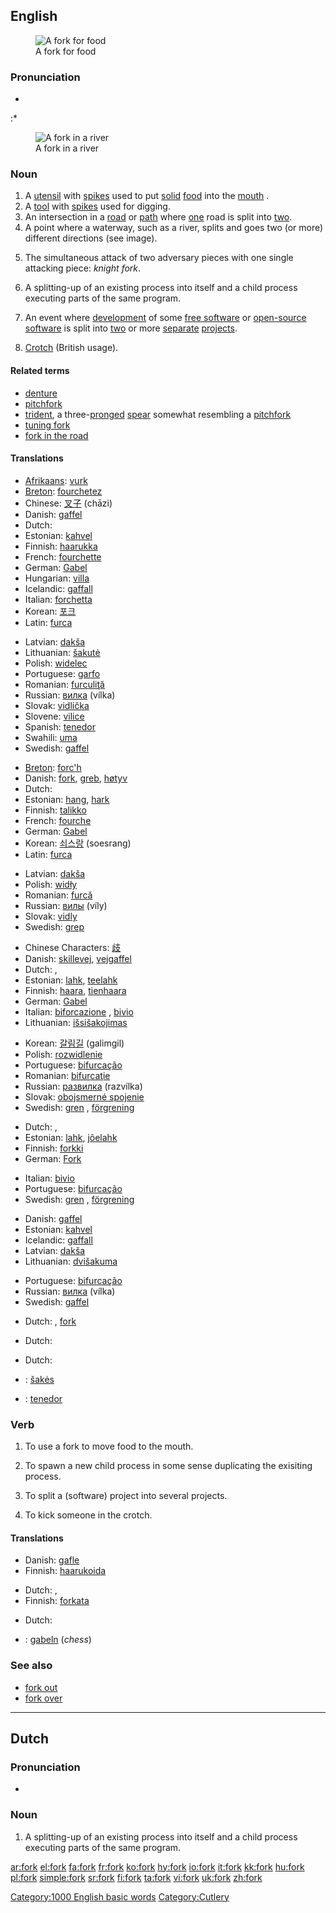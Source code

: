==English==

[[Image:Fork6233.jpg|thumb|right|A fork for food]]
===Pronunciation===
* {{audio|en-us-fork.ogg|Audio (US)}}
:* {{rhymes|ɔː(r)k}}

[[Image:South Fork Trinity.jpg|thumb|right|A fork in a river]]
===Noun===
{{en-noun}}

# A [[utensil]] with [[spike]]s used to put [[solid]] [[food]] into the [[mouth]] .
# A [[tool]] with [[spike]]s used for digging.
# An intersection in a [[road]] or [[path]] where [[one]] road is split into [[two]].
# A point where a waterway, such as a river, splits and goes two (or more) different directions (see image).
# {{chess}} The simultaneous attack of two adversary pieces with one single attacking piece: ''knight fork''. 
# {{computer science}} A splitting-up of an existing process into itself and a child process executing parts of the same program.
# {{computer science}} An event where [[development]] of some [[free software]] or [[open source|open-source]] [[software]] is split into [[two]] or more [[separate]] [[project]]s.
# {{UK}} [[crotch|Crotch]] (British usage).
 
[[Category:1000 English basic words]]
[[Category:Cutlery]]

====Related terms====
* [[denture]]
* [[pitchfork]]
* [[trident]], a three-[[prong]]ed [[spear]] somewhat resembling a [[pitchfork]]
* [[tuning fork]]
* [[fork in the road]]

====Translations====
{{trans-top|An eating utensil with spikes}}
*[[Afrikaans]]: [[vurk]] {{f}}
*[[Breton]]: [[fourchetez]] {{f}}
*Chinese: [[叉子]] (chāzi)
*Danish: [[gaffel#Danish|gaffel]] {{c}}
*Dutch: {{t|nl|vork}} {{f}}
*Estonian: [[kahvel]]
*Finnish: [[haarukka]]
*French: [[fourchette]] {{f}}
*German: [[Gabel]] {{f}}
*Hungarian: [[villa#Hungarian|villa]]
*Icelandic: [[gaffall]] {{m}}
*Italian: [[forchetta]] {{f}}
*Korean: [[포크]]
*Latin: [[furca]] {{f}}
{{trans-mid}}
*Latvian: [[dakša]] {{f}}
*Lithuanian: [[šakutė]] {{f}}
*Polish: [[widelec]] {{m}}
*Portuguese: [[garfo]] {{m}}
*Romanian: [[furculiţă]] {{f}}
*Russian: [[вилка]] (vílka) {{f}}
*Slovak: [[vidlička]] {{f}}
*Slovene: [[vilice]] {{f}} {{p}}
*Spanish: [[tenedor#Spanish|tenedor]] {{m}}
*Swahili: [[uma]]
*Swedish: [[gaffel#Swedish|gaffel]] {{c}}
{{trans-bottom}}

{{trans-top|A tool with spikes used for digging}}
*[[Breton]]: [[forc'h]] {{f}}
*Danish: [[fork#Danish|fork]], [[greb]], [[høtyv]]
*Dutch: {{t|nl|vork}} {{f}}
*Estonian: [[hang#Estonian|hang]], [[hark#Estonian|hark]]
*Finnish: [[talikko]]
*French: [[fourche]] {{f}}
*German: [[Gabel]] {{f}}
*Korean: [[쇠스랑]] (soesrang)
*Latin: [[furca]] {{f}}
{{trans-mid}}
*Latvian: [[dakša]] {{f}}
*Polish: [[widły]] {{p}}
*Romanian: [[furcă]]
*Russian: [[вилы]] (víly) {{p}}
*Slovak: [[vidly]] {{f}} {{p}}
*Swedish: [[grep#Swedish|grep]] {{c}}
{{trans-bottom}}

{{trans-top|An intersection in a road or path where one road is split into two}}
*Chinese Characters: [[歧]]
*Danish: [[skillevej]], [[vejgaffel]]
*Dutch: {{t|nl|vork}} {{f}}, {{t|nl|splitsing}} {{f}}
*Estonian: [[lahk]], [[teelahk]]
*Finnish: [[haara]], [[tienhaara]]
*German: [[Gabel]] {{f}}
*Italian: [[biforcazione]] {{f}}, [[bivio]] {{m}}
*Lithuanian: [[išsišakojimas]] {{m}}
{{trans-mid}}
*Korean: [[갈림길]] (galimgil)
*Polish: [[rozwidlenie]] {{n}}
*Portuguese: [[bifurcação]] {{f}}
*Romanian: [[bifurcaţie]]
*Russian: [[развилка]] (razvílka) {{f}}
*Slovak: [[obojsmerné spojenie]] {{n}}
*Swedish: [[gren]] {{c}}, [[förgrening]] {{c}}
{{trans-bottom}}

{{trans-top|A point where a waterway, such as a river, splits}}
*Dutch: {{t|nl|vork}} {{f}}, {{t|nl|splitsing}} {{f}}
*Estonian: [[lahk]], [[jõelahk]]
*Finnish: [[forkki]] {{slang}}
*German: [[Fork]] {{m}}
{{trans-mid}}
*Italian: [[bivio]] {{m}}
*Portuguese: [[bifurcação]] {{f}}
*Swedish: [[gren]] {{c}}, [[förgrening]] {{c}}
{{trans-bottom}}

{{trans-top|in chess}}
*Danish: [[gaffel#Danish|gaffel]] {{c}}
*Estonian: [[kahvel]]
*Icelandic: [[gaffall]] {{m}}
*Latvian: [[dakša]] {{f}}
*Lithuanian: [[dvišakuma]] {{f}}
{{trans-mid}}
*Portuguese: [[bifurcação]] {{f}}
*Russian: [[вилка]] (vílka) {{f}}
*Swedish: [[gaffel#Swedish|gaffel]] {{c}}
{{trans-bottom}}

{{trans-top|in computer science, splitting of a process}}
*Dutch: {{t|nl|afsplitsing}} {{f}}, [[#Dutch|fork]] {{f}}
{{trans-mid}}
{{trans-bottom}}

{{trans-top|in computer science, splitting of a project}}
*Dutch: {{t|nl|splitsing}} {{f}}
{{trans-mid}}
{{trans-bottom}}

{{trans-top|UK: crotch}}
*Dutch: {{t|nl|kruis}} {{n}}
{{trans-mid}}
{{trans-bottom}}

{{checktrans}}
{{trans-top|Translations to be categorized}}
{{trans-mid}}
*{{ttbc|Lithuanian}}: [[šakės]] {{f}}
*{{ttbc|Tagalog}}: [[tenedor#Tagalog|tenedor]]
{{trans-bottom}}

===Verb===
{{en-verb}}

# To use a fork to move food to the mouth.
# {{context|computer science}} To spawn a new child process in some sense duplicating the exisiting process.
# {{context|computer science}} To split a (software) project into several projects.
# {{UK}} To kick someone in the crotch.

====Translations====
{{trans-top|To use a fork to move food to mouth}}
*Danish: [[gafle]]
*Finnish: [[haarukoida]]
{{trans-mid}}
{{trans-bottom}}

{{trans-top|To spawn a new child process in some sense duplicating the exisiting process}}
*Dutch: {{t|nl|afsplitsen}}, {{t|nl|forken}} {{colloquial}}
*Finnish: [[forkata]] {{slang}}
{{trans-mid}}
{{trans-bottom}}

{{trans-top|split a (software) project into several projects}}
*Dutch: {{t|nl|afsplitsen}}
{{trans-mid}}
{{trans-bottom}}

{{trans-top|UK: kick someone in the crotch}}
{{trans-mid}}
{{trans-bottom}}

{{checktrans}}
{{trans-top|Translations to be categorized}}
*{{ttbc|German}}: [[gabeln]] (''chess'')
{{trans-bottom}}

===See also===
*[[fork out]]
*[[fork over]]

----

== Dutch ==

=== Pronunciation ===
* {{IPA|/fɔrk/}}

===Noun===
{{nl-noun2}}

# {{computer science}} A splitting-up of an existing process into itself and a child process executing parts of the same program.

[[ar:fork]]
[[el:fork]]
[[fa:fork]]
[[fr:fork]]
[[ko:fork]]
[[hy:fork]]
[[io:fork]]
[[it:fork]]
[[kk:fork]]
[[hu:fork]]
[[pl:fork]]
[[simple:fork]]
[[sr:fork]]
[[fi:fork]]
[[ta:fork]]
[[vi:fork]]
[[uk:fork]]
[[zh:fork]]